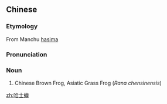 ==Chinese==
{{zh-forms}}

===Etymology===
From Manchu [[hasima]]

===Pronunciation===
{{zh-pron
|m=hàshimá,hāshìmá,hāshimǎ,1nb=Mainland China standard,2nb=Taiwan standard,3nb=common variant
|cat=n
}}

===Noun===
{{zh-noun}}

# Chinese Brown Frog, Asiatic Grass Frog (''Rana chensinensis'')

[[zh:哈士蟆]]